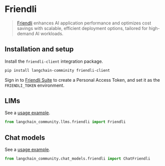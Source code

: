 # Friendli

> [Friendli](https://friendli.ai/) enhances AI application performance and optimizes cost savings with scalable, efficient deployment options, tailored for high-demand AI workloads.


## Installation and setup

Install the `friendli-client` integration package.

  ```bash
  pip install langchain-comminity friendli-client
  ```

Sign in to [Friendli Suite](https://suite.friendli.ai/) 
to create a Personal Access Token, and set it as the `FRIENDLI_TOKEN` environment.

## LlMs

See a [usage example](/docs/integrations/llms/friendli).

```python
from langchain_community.llms.friendli import Friendli
```

## Chat models

See a [usage example](/docs/integrations/chat/friendli).

```python
from langchain_community.chat_models.friendli import ChatFriendli
```
